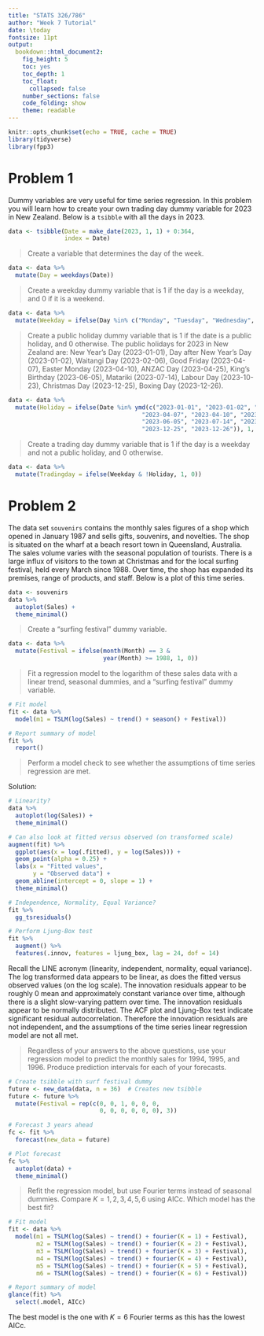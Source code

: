 ---
title: "STATS 326/786"
author: "Week 7 Tutorial"
date: \today
fontsize: 11pt
output:
  bookdown::html_document2:
    fig_height: 5
    toc: yes
    toc_depth: 1
    toc_float:
      collapsed: false
    number_sections: false
    code_folding: show
    theme: readable
---

```{r setup, include=FALSE}
knitr::opts_chunk$set(echo = TRUE, cache = TRUE)
library(tidyverse)
library(fpp3)
```


# Problem 1

Dummy variables are very useful for time series regression.  In this problem you will learn how to create your own trading day dummy variable for 2023 in New Zealand.  Below is a `tsibble` with all the days in 2023.

```{r}
data <- tsibble(Date = make_date(2023, 1, 1) + 0:364,
                index = Date)
```

> Create a variable that determines the day of the week.

```{r}
data <- data %>%
  mutate(Day = weekdays(Date))
```

> Create a weekday dummy variable that is 1 if the day is a weekday, and 0 if it is a weekend.

```{r}
data <- data %>%
  mutate(Weekday = ifelse(Day %in% c("Monday", "Tuesday", "Wednesday", "Thursday", "Friday"), 1, 0))
```
  
> Create a public holiday dummy variable that is 1 if the date is a public holiday, and 0 otherwise.  The public holidays for 2023 in New Zealand are: New Year's Day (2023-01-01), Day after New Year's Day (2023-01-02), Waitangi Day (2023-02-06), Good Friday (2023-04-07), Easter Monday (2023-04-10), ANZAC Day (2023-04-25), King's Birthday (2023-06-05), Matariki (2023-07-14), Labour Day (2023-10-23), Christmas Day (2023-12-25), Boxing Day (2023-12-26).

```{r}
data <- data %>%
  mutate(Holiday = ifelse(Date %in% ymd(c("2023-01-01", "2023-01-02", "2023-02-06",
                                      "2023-04-07", "2023-04-10", "2023-04-25", 
                                      "2023-06-05", "2023-07-14", "2023-10-23",
                                      "2023-12-25", "2023-12-26")), 1, 0))
```
         
> Create a trading day dummy variable that is 1 if the day is a weekday and not a public holiday, and 0 otherwise.
                       
```{r}
data <- data %>%
  mutate(Tradingday = ifelse(Weekday & !Holiday, 1, 0))
```


# Problem 2

The data set `souvenirs` contains the monthly sales figures of a shop which opened in January 1987 and sells gifts, souvenirs, and novelties. The shop is situated on the wharf at a beach resort town in Queensland, Australia. The sales volume varies with the seasonal population of tourists. There is a large influx of visitors to the town at Christmas and for the local surfing festival, held every March since 1988. Over time, the shop has expanded its premises, range of products, and staff.  Below is a plot of this time series.  

```{r}
data <- souvenirs
data %>%
  autoplot(Sales) + 
  theme_minimal()
```

> Create a "surfing festival" dummy variable.

```{r}
data <- data %>%
  mutate(Festival = ifelse(month(Month) == 3 & 
                           year(Month) >= 1988, 1, 0))
```

> Fit a regression model to the logarithm of these sales data with a linear trend, seasonal dummies, and a “surfing festival” dummy variable.  

```{r}
# Fit model
fit <- data %>%
  model(m1 = TSLM(log(Sales) ~ trend() + season() + Festival))

# Report summary of model
fit %>%
  report()
```

> Perform a model check to see whether the assumptions of time series regression are met.  

Solution:

```{r}
# Linearity?
data %>%
  autoplot(log(Sales)) + 
  theme_minimal()

# Can also look at fitted versus observed (on transformed scale)
augment(fit) %>%
  ggplot(aes(x = log(.fitted), y = log(Sales))) +
  geom_point(alpha = 0.25) +
  labs(x = "Fitted values",
       y = "Observed data") +
  geom_abline(intercept = 0, slope = 1) + 
  theme_minimal()

# Independence, Normality, Equal Variance?
fit %>%
  gg_tsresiduals()

# Perform Ljung-Box test
fit %>% 
  augment() %>%
  features(.innov, features = ljung_box, lag = 24, dof = 14)
```

Recall the LINE acronym (linearity, independent, normality, equal variance).  The log transformed data appears to be linear, as does the fitted versus observed values (on the log scale).  The innovation residuals appear to be roughly 0 mean and approximately constant variance over time, although there is a slight slow-varying pattern over time.  The innovation residuals appear to be normally distributed.  The ACF plot and Ljung-Box test indicate significant residual autocorrelation.  Therefore the innovation residuals are not independent, and the assumptions of the time series linear regression model are not all met.  

> Regardless of your answers to the above questions, use your regression model to predict the monthly sales for 1994, 1995, and 1996. Produce prediction intervals for each of your forecasts.

```{r}
# Create tsibble with surf festival dummy
future <- new_data(data, n = 36)  # Creates new tsibble
future <- future %>%
  mutate(Festival = rep(c(0, 0, 1, 0, 0, 0,
                          0, 0, 0, 0, 0, 0), 3))

# Forecast 3 years ahead
fc <- fit %>%
  forecast(new_data = future)

# Plot forecast
fc %>%
  autoplot(data) + 
  theme_minimal()
```

> Refit the regression model, but use Fourier terms instead of seasonal dummies.  Compare $K = 1, 2, 3, 4, 5, 6$ using AICc.  Which model has the best fit?

```{r}
# Fit model
fit <- data %>%
  model(m1 = TSLM(log(Sales) ~ trend() + fourier(K = 1) + Festival),
        m2 = TSLM(log(Sales) ~ trend() + fourier(K = 2) + Festival),
        m3 = TSLM(log(Sales) ~ trend() + fourier(K = 3) + Festival),
        m4 = TSLM(log(Sales) ~ trend() + fourier(K = 4) + Festival),
        m5 = TSLM(log(Sales) ~ trend() + fourier(K = 5) + Festival),
        m6 = TSLM(log(Sales) ~ trend() + fourier(K = 6) + Festival))

# Report summary of model
glance(fit) %>%
  select(.model, AICc)
```

The best model is the one with $K = 6$ Fourier terms as this has the lowest AICc.  


